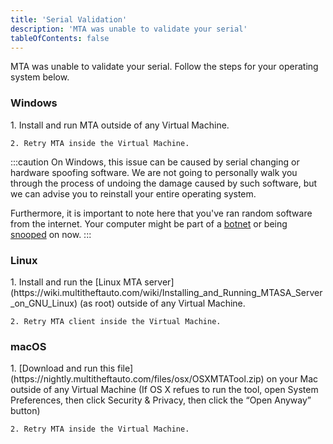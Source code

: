 ```yaml
---
title: 'Serial Validation'
description: 'MTA was unable to validate your serial'
tableOfContents: false
---
```



MTA was unable to validate your serial. Follow the steps for your operating system below.

### <InlineIcon name="seti:windows" /> Windows
<Steps>
    1. Install and run MTA outside of any Virtual Machine.

    2. Retry MTA inside the Virtual Machine.
</Steps>

:::caution
On Windows, this issue can be caused by serial changing or hardware spoofing software.
We are not going to personally walk you through the process of undoing the damage caused by such software,
but we can advise you to reinstall your entire operating system.

Furthermore, it is important to note here that you've ran random software from the internet.
Your computer might be part of a [botnet](https://en.wikipedia.org/wiki/Botnet)
or being [snooped](https://en.wikipedia.org/wiki/Spyware) on now.
:::

### <InlineIcon name="linux" /> Linux
<Steps>
    1. Install and run the [Linux MTA server](https://wiki.multitheftauto.com/wiki/Installing_and_Running_MTASA_Server_on_GNU_Linux) (as root) outside of any Virtual Machine.

    2. Retry MTA client inside the Virtual Machine.
</Steps>

### <InlineIcon name="apple" /> macOS
<Steps>
    1. [Download and run this file](https://nightly.multitheftauto.com/files/osx/OSXMTATool.zip) on your Mac outside of any Virtual Machine  
        (If OS X refues to run the tool, open System Preferences, then click Security & Privacy, then click the “Open Anyway” button)

    2. Retry MTA inside the Virtual Machine.
</Steps>
